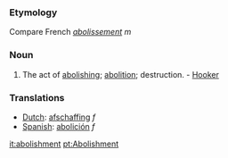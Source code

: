 ===Etymology===
Compare French ''[[abolissement]]'' ''m''
===Noun===
#The act of [[abolishing]]; [[abolition]]; destruction. - [[Hooker]]
===Translations===
*[[Dutch]]: [[afschaffing]] ''f''
*[[Spanish]]: [[abolición]] ''f''

[[it:abolishment]]
[[pt:Abolishment]]